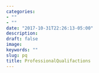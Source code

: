 ```yaml
---
categories:
- ""
- ""
date: "2017-10-31T22:26:13-05:00"
description:
draft: false
image:
keywords: ""
slug: pq
title: ProfessionalQualifactions
---
```

